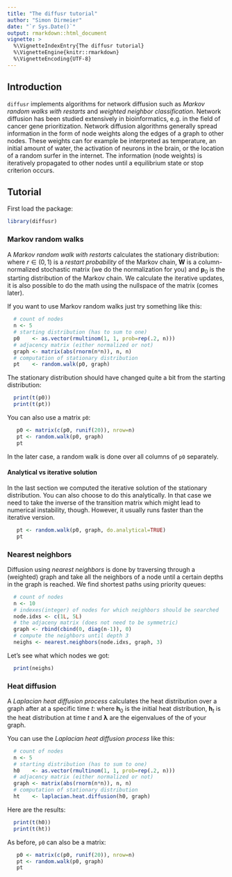 ```yaml
---
title: "The diffusr tutorial"
author: "Simon Dirmeier"
date: "`r Sys.Date()`"
output: rmarkdown::html_document
vignette: >
  %\VignetteIndexEntry{The diffusr tutorial}
  %\VignetteEngine{knitr::rmarkdown}
  %\VignetteEncoding{UTF-8}
---
```

## Introduction

`diffusr` implements algorithms for network diffusion such as *Markov random walks with restarts* and *weighted neighbor classification*. Network diffusion has been studied extensively in bioinformatics, e.g. in the field of cancer gene prioritization. Network diffusion algorithms generally spread information in the form of node weights along the edges of a graph to other nodes. These weights can for example be interpreted as temperature, an initial amount of water, the activation of neurons in the brain, or the location of a random surfer in the internet. The information (node weights) is iteratively propagated to other nodes until a equilibrium state or stop criterion occurs.

## Tutorial

First load the package:

```r
library(diffusr)
```

### Markov random walks

A *Markov random walk with restarts* calculates the stationary distribution:
\begin{equation}
\mathbf{p}_{t+1} = (1 - r) \mathbf{W}  \mathbf{p}_t + r \mathbf{p}_0,
\end{equation}
where $r \in (0,1)$ is a *restart probability* of the Markov chain, $\mathbf{W}$ is a column-normalized stochastic matrix (we do the normalization for you) and $\mathbf{p}_0$ is the starting distribution of the Markov chain. We calculate the iterative updates, it is also possible to do the math using the nullspace of the matrix (comes later).

If you want to use Markov random walks just try something like this:

```r
  # count of nodes
  n <- 5
  # starting distribution (has to sum to one)
  p0    <- as.vector(rmultinom(1, 1, prob=rep(.2, n)))
  # adjacency matrix (either normalized or not)
  graph <- matrix(abs(rnorm(n*n)), n, n)
  # computation of stationary distribution
  pt    <- random.walk(p0, graph)
```

The stationary distribution should have changed quite a bit from the starting distribution:

```r
  print(t(p0))
  print(t(pt))
```

You can also use a matrix `p0`:

```r
   p0 <- matrix(c(p0, runif(20)), nrow=n)
   pt <- random.walk(p0, graph)
   pt
```

In the later case, a random walk is done over all columns of `p0` separately.

#### Analytical vs iterative solution

In the last section we computed the iterative solution of the stationary distribution. You can also choose to do this analytically. In that case we need to take the inverse of the transition matrix which might lead to numerical instability, though. However, it usually runs faster than the iterative version.

```r
   pt <- random.walk(p0, graph, do.analytical=TRUE)
   pt
```

### Nearest neighbors

Diffusion using *nearest neighbors* is done by traversing through a (weighted) graph and take all the neighbors of a node until a certain depths in the graph is reached. We find shortest paths using priority queues:

```r
  # count of nodes
  n <- 10
  # indexes(integer) of nodes for which neighbors should be searched
  node.idxs <- c(1L, 5L)
  # the adjaceny matrix (does not need to be symmetric)
  graph <- rbind(cbind(0, diag(n-1)), 0)
  # compute the neighbors until depth 3
  neighs <- nearest.neighbors(node.idxs, graph, 3)
```

Let's see what which nodes we got:

```r
  print(neighs)
```

### Heat diffusion

A *Laplacian heat diffusion process* calculates the heat distribution over a graph after at a specific time $t$:
\begin{equation}
h_i(t) = h_i(0)\exp(-\lambda_i t)
\end{equation}
where $\mathbf{h}_0$ is the initial heat distribution, $\mathbf{h}_t$ is the heat distribution at time $t$ and $\boldsymbol \lambda$ are the eigenvalues of the \textit{Laplacian} of your graph.

You can use the *Laplacian heat diffusion process* like this:

```r
  # count of nodes
  n <- 5
  # starting distribution (has to sum to one)
  h0    <- as.vector(rmultinom(1, 1, prob=rep(.2, n)))
  # adjacency matrix (either normalized or not)
  graph <- matrix(abs(rnorm(n*n)), n, n)
  # computation of stationary distribution
  ht    <- laplacian.heat.diffusion(h0, graph)
```

Here are the results:

```r
  print(t(h0))
  print(t(ht))
```

As before, `p0` can also be a matrix:
```r
   p0 <- matrix(c(p0, runif(20)), nrow=n)
   pt <- random.walk(p0, graph)
   pt
```
